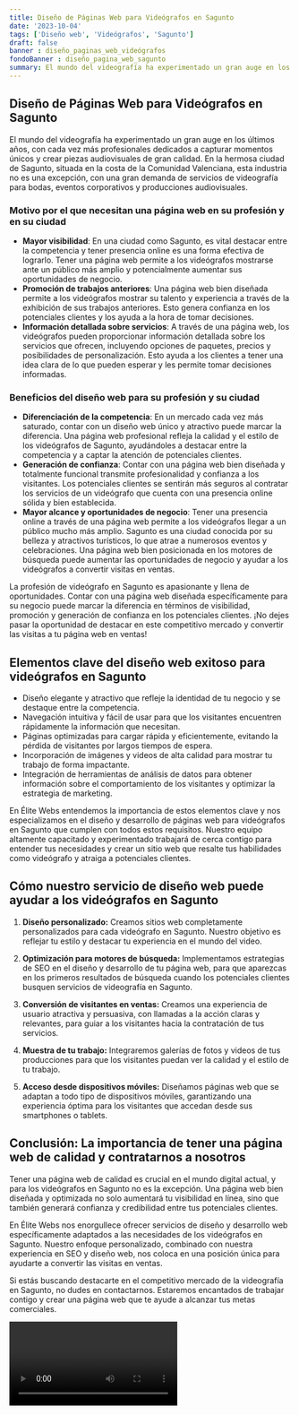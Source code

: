 ```yaml
---
title: Diseño de Páginas Web para Videógrafos en Sagunto
date: '2023-10-04'
tags: ['Diseño web', 'Videógrafos', 'Sagunto']
draft: false
banner : diseño_paginas_web_videógrafos
fondoBanner : diseño_pagina_web_sagunto
summary: El mundo del videografía ha experimentado un gran auge en los últimos años, con cada vez más profesionales dedicados a capturar momentos únicos y crear piezas audiovisuales de gran calidad. En la hermosa ciudad de Sagunto, situada en la costa de la Comunidad Valenciana, esta industria no es una excepción, con una gran demanda de servicios de videografía para bodas, eventos corporativos y producciones audiovisuales.
---
```


## Diseño de Páginas Web para Videógrafos en Sagunto

El mundo del videografía ha experimentado un gran auge en los últimos años, con cada vez más profesionales dedicados a capturar momentos únicos y crear piezas audiovisuales de gran calidad. En la hermosa ciudad de Sagunto, situada en la costa de la Comunidad Valenciana, esta industria no es una excepción, con una gran demanda de servicios de videografía para bodas, eventos corporativos y producciones audiovisuales.

### Motivo por el que necesitan una página web en su profesión y en su ciudad

- **Mayor visibilidad**: En una ciudad como Sagunto, es vital destacar entre la competencia y tener presencia online es una forma efectiva de lograrlo. Tener una página web permite a los videógrafos mostrarse ante un público más amplio y potencialmente aumentar sus oportunidades de negocio.
- **Promoción de trabajos anteriores**: Una página web bien diseñada permite a los videógrafos mostrar su talento y experiencia a través de la exhibición de sus trabajos anteriores. Esto genera confianza en los potenciales clientes y los ayuda a la hora de tomar decisiones.
- **Información detallada sobre servicios**: A través de una página web, los videógrafos pueden proporcionar información detallada sobre los servicios que ofrecen, incluyendo opciones de paquetes, precios y posibilidades de personalización. Esto ayuda a los clientes a tener una idea clara de lo que pueden esperar y les permite tomar decisiones informadas.

### Beneficios del diseño web para su profesión y su ciudad

- **Diferenciación de la competencia**: En un mercado cada vez más saturado, contar con un diseño web único y atractivo puede marcar la diferencia. Una página web profesional refleja la calidad y el estilo de los videógrafos de Sagunto, ayudándoles a destacar entre la competencia y a captar la atención de potenciales clientes.
- **Generación de confianza**: Contar con una página web bien diseñada y totalmente funcional transmite profesionalidad y confianza a los visitantes. Los potenciales clientes se sentirán más seguros al contratar los servicios de un videógrafo que cuenta con una presencia online sólida y bien establecida.
- **Mayor alcance y oportunidades de negocio**: Tener una presencia online a través de una página web permite a los videógrafos llegar a un público mucho más amplio. Sagunto es una ciudad conocida por su belleza y atractivos turísticos, lo que atrae a numerosos eventos y celebraciones. Una página web bien posicionada en los motores de búsqueda puede aumentar las oportunidades de negocio y ayudar a los videógrafos a convertir visitas en ventas.

La profesión de videógrafo en Sagunto es apasionante y llena de oportunidades. Contar con una página web diseñada específicamente para su negocio puede marcar la diferencia en términos de visibilidad, promoción y generación de confianza en los potenciales clientes. ¡No dejes pasar la oportunidad de destacar en este competitivo mercado y convertir las visitas a tu página web en ventas!

<GifSeo />

<Cta />

## Elementos clave del diseño web exitoso para videógrafos en Sagunto

- Diseño elegante y atractivo que refleje la identidad de tu negocio y se destaque entre la competencia.
- Navegación intuitiva y fácil de usar para que los visitantes encuentren rápidamente la información que necesitan.
- Páginas optimizadas para cargar rápida y eficientemente, evitando la pérdida de visitantes por largos tiempos de espera.
- Incorporación de imágenes y videos de alta calidad para mostrar tu trabajo de forma impactante.
- Integración de herramientas de análisis de datos para obtener información sobre el comportamiento de los visitantes y optimizar la estrategia de marketing.

En Élite Webs entendemos la importancia de estos elementos clave y nos especializamos en el diseño y desarrollo de páginas web para videógrafos en Sagunto que cumplen con todos estos requisitos. Nuestro equipo altamente capacitado y experimentado trabajará de cerca contigo para entender tus necesidades y crear un sitio web que resalte tus habilidades como videógrafo y atraiga a potenciales clientes.

## Cómo nuestro servicio de diseño web puede ayudar a los videógrafos en Sagunto

1. **Diseño personalizado:** Creamos sitios web completamente personalizados para cada videógrafo en Sagunto. Nuestro objetivo es reflejar tu estilo y destacar tu experiencia en el mundo del video.

2. **Optimización para motores de búsqueda:** Implementamos estrategias de SEO en el diseño y desarrollo de tu página web, para que aparezcas en los primeros resultados de búsqueda cuando los potenciales clientes busquen servicios de videografía en Sagunto.

3. **Conversión de visitantes en ventas:** Creamos una experiencia de usuario atractiva y persuasiva, con llamadas a la acción claras y relevantes, para guiar a los visitantes hacia la contratación de tus servicios.

4. **Muestra de tu trabajo:** Integraremos galerías de fotos y videos de tus producciones para que los visitantes puedan ver la calidad y el estilo de tu trabajo.

5. **Acceso desde dispositivos móviles:** Diseñamos páginas web que se adaptan a todo tipo de dispositivos móviles, garantizando una experiencia óptima para los visitantes que accedan desde sus smartphones o tablets.

## Conclusión: La importancia de tener una página web de calidad y contratarnos a nosotros

Tener una página web de calidad es crucial en el mundo digital actual, y para los videógrafos en Sagunto no es la excepción. Una página web bien diseñada y optimizada no solo aumentará tu visibilidad en línea, sino que también generará confianza y credibilidad entre tus potenciales clientes.

En Élite Webs nos enorgullece ofrecer servicios de diseño y desarrollo web específicamente adaptados a las necesidades de los videógrafos en Sagunto. Nuestro enfoque personalizado, combinado con nuestra experiencia en SEO y diseño web, nos coloca en una posición única para ayudarte a convertir las visitas en ventas.

Si estás buscando destacarte en el competitivo mercado de la videografía en Sagunto, no dudes en contactarnos. Estaremos encantados de trabajar contigo y crear una página web que te ayude a alcanzar tus metas comerciales.

<Video />

<CtaBot job='Videógrafos' city='Sagunto'/>

<Gmaps query='Sagunto+españa+maps' />